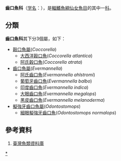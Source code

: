 {{noteTA|1=zh-hans:常眼齿口鱼; zh-tw:細眼擬強牙巨口魚; zh-hk:常眼齒口魚
|2=zh-hans:常眼齿口鱼属; zh-tw:擬強牙巨口魚屬; zh-hk:常眼齒口魚屬
}}
{{Automatic taxobox
| color = pink
| taxon = Evermannellidae
| image = Evermannella balbo.jpg
| image_width = 250px
| image_caption = [[齒口魚|齒口魚]]，翻攝於圖鑑《''Oceanic Ichthyology''》
| authority = 
| subdivision_ranks = [[屬|屬]]
| subdivision =
*見內文
}}

'''齒口魚科'''（[[学名|学名]]：{{lang|la|Evermannellidae}}），是[[輻鰭魚綱|輻鰭魚綱]][[仙女魚目|仙女魚目]]的其中一[[科|科]]。

==分類==
'''齒口魚科'''其下分3個屬，如下：
*[[穀口魚屬|穀口魚屬]](''Coccorella'')
**[[大西洋穀口魚|大西洋穀口魚]](''Coccorella atlantica'')
**[[阿氏穀口魚|阿氏穀口魚]](''Coccorella atrata'')
*[[齒口魚屬|齒口魚屬]](''Evermannella'')
**[[阿氏齒口魚|阿氏齒口魚]](''Evermannella ahlstromi'')
**[[葡萄牙齒口魚|葡萄牙齒口魚]](''Evermannella balbo'')
**[[印度齒口魚|印度齒口魚]](''Evermannella indica'')
**[[大眼齒口魚|大眼齒口魚]](''Evermannella megalops'')
**[[黑皮齒口魚|黑皮齒口魚]](''Evermannella melanoderma'')
*[[擬強牙齒口魚屬|擬強牙齒口魚屬]](''Odontostomops'')
**[[細眼擬強牙齒口魚|細眼擬強牙齒口魚]](''Odontostomops normalops'')

==參考資料==
#[https://web.archive.org/web/20160526235836/http://fishdb.sinica.edu.tw/AjaxTree/tree.php 臺灣魚類資料庫]
{{Taxonbar|from=Q2140098}}

[[Category:齒口魚科|*]]
